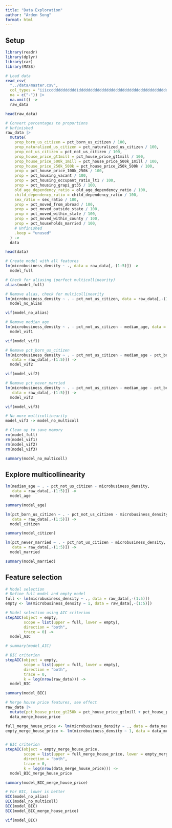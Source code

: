 ```yaml
---
title: "Data Exploration"
author: "Arden Song"
format: html
---
```


## Setup

```r
library(readr)
library(dplyr)
library(car)
library(MASS)
```

```r
# Load data
read_csv(
  "../data/master.csv", 
  col_types = "iiiccdddddddddddiddddddddddddddddddddddddddddddddddddddddd",
  na = c("-")) |>
  na.omit() ->
  raw_data

head(raw_data)
```

```r
# Convert percentages to proportions
# Unfinished
raw_data |>
  mutate(
    prop_born_us_citizen = pct_born_us_citizen / 100,
    prop_naturalized_us_citizen = pct_naturalized_us_citizen / 100,
    prop_not_us_citizen = pct_not_us_citizen / 100,
    prop_house_price_gt1mill = pct_house_price_gt1mill / 100,
    prop_house_price_500k_1mill = pct_house_price_500k_1mill / 100,
    prop_house_price_250k_500k = pct_house_price_250k_500k / 100, 
    prop = pct_house_price_100k_250k / 100, 
    prop = pct_housing_vacant / 100, 
    prop = pct_housing_occupant_ratio_lt1 / 100, 
    prop = pct_housing_grapi_gt35 / 100,
    old_age_dependency_ratio = old_age_dependency_ratio / 100,
    child_dependency_ratio = child_dependency_ratio / 100,
    sex_ratio = sex_ratio / 100,
    prop = pct_moved_from_abroad / 100,
    prop = pct_moved_outside_state / 100,
    prop = pct_moved_within_state / 100,
    prop = pct_moved_within_county / 100,
    prop = pct_households_married / 100,
    # Unfinished
    .keep = "unused"
  ) ->
  data

head(data)
```

```r
# Create model with all features
lm(microbusiness_density ~ ., data = raw_data[,-(1:5)]) ->
  model_full

# Check for aliasing (perfect multicollinearity)
alias(model_full)
```

```r
# Remove alias, check for multicollinearity
lm(microbusiness_density ~ . - pct_not_us_citizen, data = raw_data[,-(1:5)]) ->
  model_no_alias

vif(model_no_alias)
```

```r
# Remove median_age
lm(microbusiness_density ~ . - pct_not_us_citizen - median_age, data = raw_data[,-(1:5)]) ->
  model_vif1

vif(model_vif1)
```

```r
# Remove pct_born_us_citizen
lm(microbusiness_density ~ . - pct_not_us_citizen - median_age - pct_born_us_citizen, 
   data = raw_data[,-(1:5)]) ->
  model_vif2

vif(model_vif2)
```

```r
# Remove pct_never_married
lm(microbusiness_density ~ . - pct_not_us_citizen - median_age - pct_born_us_citizen - pct_never_married, 
   data = raw_data[,-(1:5)]) ->
  model_vif3

vif(model_vif3)
```

```r
# No more multicollinearity
model_vif3 -> model_no_multicoll

# Clean up to save memory
rm(model_full)
rm(model_vif1)
rm(model_vif2)
rm(model_vif3)
```

```r
summary(model_no_multicoll)
```

## Explore multicollinearity

```r
lm(median_age ~ . - pct_not_us_citizen - microbusiness_density, 
   data = raw_data[,-(1:5)]) ->
  model_age

summary(model_age)
```

```r
lm(pct_born_us_citizen ~ . - pct_not_us_citizen - microbusiness_density, 
   data = raw_data[,-(1:5)]) ->
  model_citizen

summary(model_citizen)
```

```r
lm(pct_never_married ~ . - pct_not_us_citizen - microbusiness_density, 
   data = raw_data[,-(1:5)]) ->
  model_married

summary(model_married)
```

## Feature selection

```r
# Model selection
# Define full model and empty model
full <- lm(microbusiness_density ~ ., data = raw_data[,-(1:5)])
empty <- lm(microbusiness_density ~ 1, data = raw_data[,-(1:5)])

# Model selection using AIC criterion
stepAIC(object = empty, 
        scope = list(upper = full, lower = empty), 
        direction = "both",
        trace = 0) ->
  model_AIC

# summary(model_AIC)

# BIC criterion
stepAIC(object = empty, 
        scope = list(upper = full, lower = empty), 
        direction = "both",
        trace = 0,
        k = log(nrow(raw_data))) ->
  model_BIC

summary(model_BIC)
```

```r
# Merge house price features, see effect
raw_data |>
  mutate(pct_house_price_gt250k = pct_house_price_gt1mill + pct_house_price_500k_1mill + pct_house_price_250k_500k, .keep = "unused") ->
  data_merge_house_price

full_merge_house_price <- lm(microbusiness_density ~ ., data = data_merge_house_price[,-(1:5)])
empty_merge_house_price <- lm(microbusiness_density ~ 1, data = data_merge_house_price[,-(1:5)])


# BIC criterion
stepAIC(object = empty_merge_house_price, 
        scope = list(upper = full_merge_house_price, lower = empty_merge_house_price), 
        direction = "both",
        trace = 0,
        k = log(nrow(data_merge_house_price))) ->
  model_BIC_merge_house_price

summary(model_BIC_merge_house_price)
```

```r
# For BIC, lower is better
BIC(model_no_alias)
BIC(model_no_multicoll)
BIC(model_BIC)
BIC(model_BIC_merge_house_price)
```

```r
vif(model_BIC)
```


